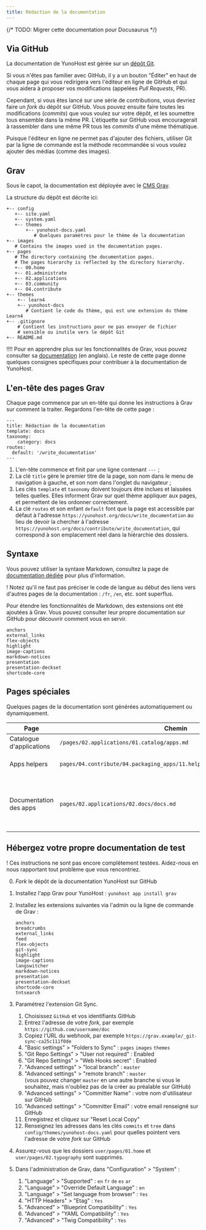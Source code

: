 ```yaml
---
title: Rédaction de la documentation
---
```


{/* TODO: Migrer cette documentation pour Docusaurus */}

## Via GitHub

La documentation de YunoHost est gérée sur un [dépôt Git](https://github.com/YunoHost/doc).

Si vous n'êtes pas familier avec GitHub, il y a un bouton "Éditer" en haut de chaque page qui vous redirigera vers l'éditeur en ligne de GitHub et qui vous aidera à proposer vos modifications (appelées *Pull Requests*, PR).

Cependant, si vous êtes lancé sur une série de contributions, vous devriez faire un *fork* du dépôt sur GitHub. Vous pouvez ensuite faire toutes les modifications (*commits*) que vous voulez sur votre dépôt, et les soumettre tous ensemble dans la même PR. L'étiquette sur GitHub vous encouragerait à rassembler dans une même PR tous les *commits* d'une même thématique.

Puisque l'éditeur en ligne ne permet pas d'ajouter des fichiers, utiliser Git par la ligne de commande est la méthode recommandée si vous voulez ajouter des médias (comme des images).

## Grav

Sous le capot, la documentation est déployée avec le [CMS Grav](https://getgrav.org/?target=_blank).

La structure du dépôt est décrite ici:

```text
+-- config
   +-- site.yaml
   +-- system.yaml
   +-- themes
       +-- yunohost-docs.yaml
          # Quelques paramètres pour le thème de la documentation
+-- images
   # Contains the images used in the documentation pages.
+-- pages
   # The directory containing the documentation pages.
   # The pages hierarchy is reflected by the directory hierarchy.
   +-- 00.home
   +-- 01.administrate
   +-- 02.applications
   +-- 03.community
   +-- 04.contribute
+-- themes
    +-- learn4
    +-- yunohost-docs
       # Contient le code du thème, qui est une extension du thème Learn4
+-- .gitignore
    # Contient les instructions pour ne pas envoyer de fichier
    # sensible ou inutile vers le dépôt Git
+-- README.md
```

!!!! Pour en apprendre plus sur les fonctionnalités de Grav, vous pouvez consulter sa [documentation](https://learn.getgrav.org?target=_blank) (en anglais). Le reste de cette page donne quelques consignes spécifiques pour contribuer à la documentation de YunoHost.

## L'en-tête des pages Grav

Chaque page commence par un en-tête qui donne les instructions à Grav sur comment la traiter. Regardons l'en-tête de cette page :

```text
---
title: Rédaction de la documentation
template: docs
taxonomy:
    category: docs
routes:
  default: '/write_documentation'
---

```

1. L'en-tête commence et finit par une ligne contenant `---` ;
2. La clé `title` gère le premier titre de la page, son nom dans le menu de navigation à gauche, et son nom dans l'onglet du navigateur ;
3. Les clés `template` et `taxonomy` doivent toujours être inclues et laissées telles quelles. Elles informent Grav sur quel thème appliquer aux pages, et permettent de les ordonner correctement.
4. La clé `routes` et son enfant `default` font que la page est accessible par défaut à l'adresse `https://yunohost.org/docs/write_documentation` au lieu de devoir la chercher à l'adresse `https://yunohost.org/docs/contribute/write_documentation`, qui correspond à son emplacement réel dans la hiérarchie des dossiers.

## Syntaxe

Vous pouvez utiliser la syntaxe Markdown, consultez la page de [documentation dédiée](/contribute/write_documentation/markdown_guide) pour plus d'information.

! Notez qu'il ne faut pas préciser le code de langue au début des liens vers d'autres pages de la documentation : `/fr`, `/en`, etc. sont superflus.

Pour étendre les fonctionnalités de Markdown, des extensions ont été ajoutées à Grav. Vous pouvez consulter leur propre documentation sur GitHub pour découvrir comment vous en servir.

```text
anchors
external_links
flex-objects
highlight
image-captions
markdown-notices
presentation
presentation-deckset
shortcode-core
```

## Pages spéciales

Quelques pages de la documentation sont générées automatiquement ou dynamiquement.

| Page          | Chemin | Notes |
|---------------|--------|-------|
| Catalogue d'applications  | `/pages/02.applications/01.catalog/apps.md` | Récupère et traite le fichier [app.json](https://github.com/YunoHost/apps/blob/master/apps.toml) |
| Apps helpers  | `pages/04.contribute/04.packaging_apps/11.helpers/packaging_apps_helpers.md` | Générée par ce [script](https://github.com/YunoHost/yunohost/blob/dev/doc/generate_helper_doc.py?target=_blank), à partir de ce [canevas](https://github.com/YunoHost/yunohost/blob/dev/doc/helper_doc_template.md?target=_blank) |
| Documentation des apps | `pages/02.applications/02.docs/docs.md` | Liste les sous-pages du même dossier qui ont les clés `taxonomy.category: docs, apps` dans leur en-tête |

## Hébergez votre propre documentation de test

! Ces instructions ne sont pas encore complètement testées. Aidez-nous en nous rapportant tout problème que vous rencontriez.

0. *Fork* le dépôt de la documentation YunoHost sur GitHub
1. Installez l'app Grav pour YunoHost : `yunohost app install grav`
2. Installez les extensions suivantes via l'admin ou la ligne de commande de Grav :

    ```text
    anchors
    breadcrumbs
    external_links
    feed
    flex-objects
    git-sync
    highlight
    image-captions
    langswitcher
    markdown-notices
    presentation
    presentation-deckset
    shortcode-core
    tntsearch
    ```

3. Paramétrez l'extension Git Sync.
    1. Choisissez `GitHub` et vos identifiants GitHub
    2. Entrez l'adresse de votre *fork*, par exemple `https://github.com/username/doc`
    3. Copiez l'URL du webhook, par exemple `https://grav.example/_git-sync-ca25c111f0de`
    4. "Basic settings" > "Folders to Sync" : `pages` `images` `themes`
    5. "Git Repo Settings" > "User not required" : Enabled
    6. "Git Repo Settings" > "Web Hooks secret" : Enabled
    7. "Advanced settings" > "local branch" : `master`
    8. "Advanced settings" > "remote branch" : `master`  
      (vous pouvez changer `master` en une autre branche si vous le souhaitez, mais n'oubliez pas de la créer au préalable sur GitHub)
    9. "Advanced settings" > "Committer Name" : votre nom d'utilisateur sur GitHub
    10. "Advanced settings" > "Committer Email" : votre email renseigné sur GitHub
    11. Enregistrez et cliquez sur "Reset Local Copy"
    12. Renseignez les adresses dans les clés `commits` et `tree` dans `config/themes/yunohost-docs.yaml` pour quelles pointent vers l'adresse de votre *fork* sur GitHub
4. Assurez-vous que les dossiers `user/pages/01.home` et `user/pages/02.typography` sont supprimés.
5. Dans l'administration de Grav, dans "Configuration" > "System" :
    1. "Language" > "Supported" : `en` `fr` `de` `es` `ar`
    2. "Language" > "Override Default Language" : `en`
    3. "Language" > "Set language from browser" : `Yes`
    4. "HTTP Headers" > "Etag" : `Yes`
    5. "Advanced" > "Blueprint Compatibility" : `Yes`
    6. "Advanced" > "YAML Compatibility" : `Yes`
    7. "Advanced" > "Twig Compatibility" : `Yes`
